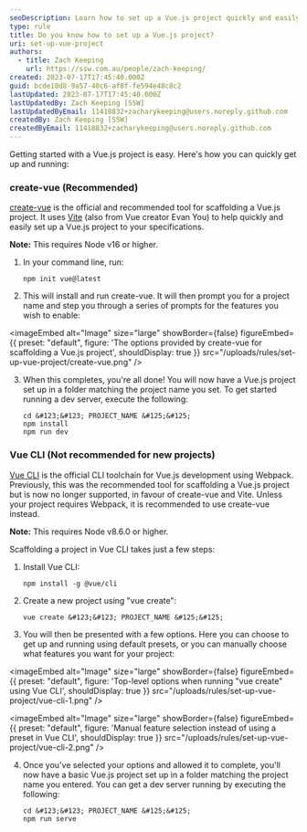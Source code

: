```yaml
---
seoDescription: Learn how to set up a Vue.js project quickly and easily with create-vue, the official tool for scaffolding a Vue.js project, or use Vue CLI, although it's no longer recommended for new projects.
type: rule
title: Do you know how to set up a Vue.js project?
uri: set-up-vue-project
authors:
  - title: Zach Keeping
    url: https://ssw.com.au/people/zach-keeping/
created: 2023-07-17T17:45:40.000Z
guid: bcde10d8-9a57-40c6-af8f-fe594e48c8c2
lastUpdated: 2023-07-17T17:45:40.000Z
lastUpdatedBy: Zach Keeping [SSW]
lastUpdatedByEmail: 11418832+zacharykeeping@users.noreply.github.com
createdBy: Zach Keeping [SSW]
createdByEmail: 11418832+zacharykeeping@users.noreply.github.com
---
```


Getting started with a Vue.js project is easy. Here's how you can quickly get up and running:
### create-vue (Recommended)

[create-vue](https://github.com/vuejs/create-vue) is the official and recommended tool for scaffolding a Vue.js project. It uses [Vite](https://vitejs.dev/) (also from Vue creator Evan You) to help quickly and easily set up a Vue.js project to your specifications.

**Note:** This requires Node v16 or higher.

1. In your command line, run:

   ```shell
   npm init vue@latest
   ```

2. This will install and run create-vue. It will then prompt you for a project name and step you through a series of prompts for the features you wish to enable:

   
<imageEmbed
  alt="Image"
  size="large"
  showBorder={false}
  figureEmbed={{
    preset: "default",
    figure: 'The options provided by create-vue for scaffolding a Vue.js project',
    shouldDisplay: true
  }}
  src="/uploads/rules/set-up-vue-project/create-vue.png"
/>

3. When this completes, you're all done! You will now have a Vue.js project set up in a folder matching the project name you set. To get started running a dev server, execute the following:

   ```shell
   cd &#123;&#123; PROJECT_NAME &#125;&#125;
   npm install
   npm run dev
   ```

### Vue CLI (Not recommended for new projects)

[Vue CLI](https://cli.vuejs.org/) is the official CLI toolchain for Vue.js development using Webpack. Previously, this was the recommended tool for scaffolding a Vue.js project but is now no longer supported, in favour of create-vue and Vite. Unless your project requires Webpack, it is recommended to use create-vue instead.

**Note:** This requires Node v8.6.0 or higher.

Scaffolding a project in Vue CLI takes just a few steps:

1. Install Vue CLI:

   ```shell
   npm install -g @vue/cli
   ```

2. Create a new project using "vue create":

   ```shell
   vue create &#123;&#123; PROJECT_NAME &#125;&#125;
   ```

3. You will then be presented with a few options. Here you can choose to get up and running using default presets, or you can manually choose what features you want for your project:

   
<imageEmbed
  alt="Image"
  size="large"
  showBorder={false}
  figureEmbed={{
    preset: "default",
    figure: 'Top-level options when running "vue create" using Vue CLI',
    shouldDisplay: true
  }}
  src="/uploads/rules/set-up-vue-project/vue-cli-1.png"
/>

   
<imageEmbed
  alt="Image"
  size="large"
  showBorder={false}
  figureEmbed={{
    preset: "default",
    figure: 'Manual feature selection instead of using a preset in Vue CLI',
    shouldDisplay: true
  }}
  src="/uploads/rules/set-up-vue-project/vue-cli-2.png"
/>

4. Once you've selected your options and allowed it to complete, you'll now have a basic Vue.js project set up in a folder matching the project name you entered. You can get a dev server running by executing the following:

   ```shell
   cd &#123;&#123; PROJECT_NAME &#125;&#125;
   npm run serve
   ```
